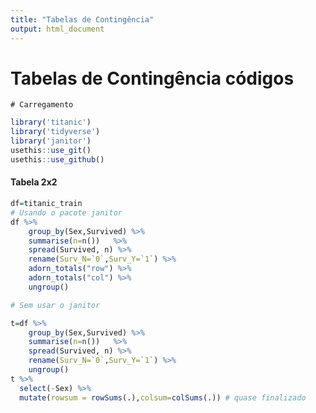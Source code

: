 ```yaml
---
title: "Tabelas de Contingência"
output: html_document
---
```

# Tabelas de Contingência códigos
`# Carregamento `
```r
library('titanic')
library('tidyverse')
library('janitor')
usethis::use_git()
usethis::use_github()


```
#### Tabela 2x2


```r
df=titanic_train
# Usando o pacote janitor
df %>%
    group_by(Sex,Survived) %>% 
    summarise(n=n())   %>% 
    spread(Survived, n) %>% 
    rename(Surv_N=`0`,Surv_Y=`1`) %>% 
    adorn_totals("row") %>% 
    adorn_totals("col") %>%
    ungroup() 

# Sem usar o janitor

t=df %>%
    group_by(Sex,Survived) %>% 
    summarise(n=n())   %>% 
    spread(Survived, n) %>% 
    rename(Surv_N=`0`,Surv_Y=`1`) %>% 
    ungroup() 
t %>% 
  select(-Sex) %>% 
  mutate(rowsum = rowSums(.),colsum=colSums(.)) # quase finalizado 
  

   
```

